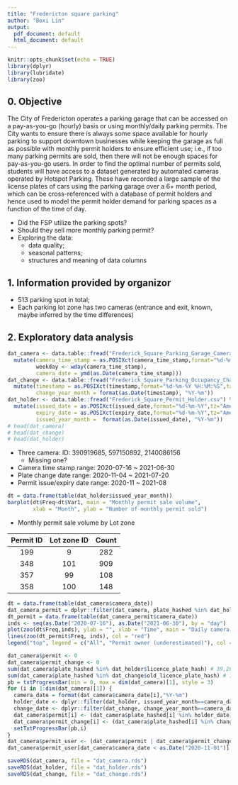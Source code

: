 ```yaml
---
title: "Fredericton square parking"
author: "Boxi Lin"
output:
  pdf_document: default
  html_document: default
---
```


```r
knitr::opts_chunk$set(echo = TRUE)
library(dplyr)
library(lubridate)
library(zoo)
```

## 0. Objective

The City of Fredericton operates a parking garage that can be accessed on a pay-as-you-go (hourly) basis or using monthly/daily parking permits.  The City wants to ensure there is always some space available for hourly parking to support downtown businesses while keeping the garage as full as possible with monthly permit holders to ensure efficient use; i.e., if too many parking permits are sold, then there will not be enough spaces for pay-as-you-go users.  In order to find the optimal number of permits sold, students will have access to a dataset generated by automated cameras operated by Hotspot Parking.  These have recorded a large sample of the license plates of cars using the parking garage over a 6+ month period, which can be cross-referenced with a database of permit holders and hence used to model the permit holder demand for parking spaces as a function of the time of day.

- Did the FSP utilize the parking spots?
- Should they sell more monthly parking permit?
- Exploring the data: 
    - data quality;
    - seasonal patterns;
    - structures and meaning of data columns

## 1. Information provided by organizor  

- 513 parking spot in total;
- Each parking lot zone has two cameras (entrance and exit, known, maybe inferred by the time differences)

## 2. Exploratory data analysis

```r
dat_camera <- data.table::fread("Frederick_Square_Parking_Garage_Camera_Plate_Detection.csv") %>% 
  mutate(camera_time_stamp = as.POSIXct(camera_time_stamp,format="%d-%m-%Y %H:%M:%S",tz="America/Moncton"),
         weekday <- wday(camera_time_stamp),
         camera_date = ymd(as.Date(camera_time_stamp)))
dat_change <- data.table::fread("Frederick_Square_Parking_Occupancy_Change_Detection.csv")  %>% 
  mutate(timestamp = as.POSIXct(timestamp,format="%d-%m-%Y %H:%M:%S",tz="America/Moncton"),
         change_year_month = format(as.Date(timestamp), "%Y-%m"))
dat_holder <- data.table::fread("Frederick_Square_Permit_Holder.csv") %>%
  mutate(issued_date = as.POSIXct(issued_date,format="%d-%m-%Y",tz="America/Moncton"),
         expiry_date = as.POSIXct(expiry_date,format="%d-%m-%Y",tz="America/Moncton"),
         issued_year_month =  format(as.Date(issued_date), "%Y-%m"))
# head(dat_camera)
# head(dat_change)
# head(dat_holder)
```


-  Three camera: ID: 390919685,  597150892, 2140086156
   -  Missing one?
-  Camera time stamp range: 2020-07-16 ~ 2021-06-30
-  Plate change date range: 2020-11-04 ~ 2021-07-20 
-  Permit issue/expiry date range: 2020-11 ~ 2021-08


```r
dt = data.frame(table(dat_holder$issued_year_month))
barplot(dt$Freq~dt$Var1, main = "Monthly permit sale volume",
        xlab = "Month", ylab = "Number of monthly permit sold")
```

-  Monthly permit sale volume by Lot zone

  | Permit ID | Lot zone ID | Count |
  |:---------:|:-----------:|:-----:|
  | 199       | 9           | 282   |
  | 348       | 101         | 909   |
  | 357       | 99          | 108   |
  | 358       | 100         | 148   |
  
  
```r
dt = data.frame(table(dat_camera$camera_date))
dat_camera_permit = dplyr::filter(dat_camera, plate_hashed %in% dat_holder$licence_plate_hash)
dt_permit = data.frame(table(dat_camera_permit$camera_date))
inds <- seq(as.Date("2020-07-16"), as.Date("2021-06-30"), by = "day")
plot(zoo(dt$Freq,inds), ylab = "", xlab = "Time", main = "Daily camera record counts" )
lines(zoo(dt_permit$Freq, inds), col = "red")
legend("top", legend = c("All", "Permit owner (underestimated)"), col = c("black", "red"), lty = 1, bg = "transparent", bty = "n")
```


```r
dat_camera$permit <- 0
dat_camera$permit_change <- 0
sum(dat_camera$plate_hashed %in% dat_holder$licence_plate_hash) # 39,268
sum(dat_camera$plate_hashed %in% dat_change$old_licence_plate_hash) # 13,302
pb = txtProgressBar(min = 0, max = dim(dat_camera)[1], style = 3) 
for (i in 1:dim(dat_camera)[1]) {
  camera_date = format(dat_camera$camera_date[i],"%Y-%m")
  holder_date <- dplyr::filter(dat_holder, issued_year_month==camera_date)$licence_plate_hash
  change_date <- dplyr::filter(dat_change, change_year_month==camera_date)$old_licence_plate_hash
  dat_camera$permit[i] <- (dat_camera$plate_hashed[i] %in% holder_date)
  dat_camera$permit_change[i] <- (dat_camera$plate_hashed[i] %in% change_date)
  setTxtProgressBar(pb,i)
}
dat_camera$permit_user <- (dat_camera$permit | dat_camera$permit_change)
dat_camera$permit_user[dat_camera$camera_date < as.Date("2020-11-01")] <- (-999)

saveRDS(dat_camera, file = "dat_camera.rds")
saveRDS(dat_holder, file = "dat_holder.rds")
saveRDS(dat_change, file = "dat_change.rds")
```


